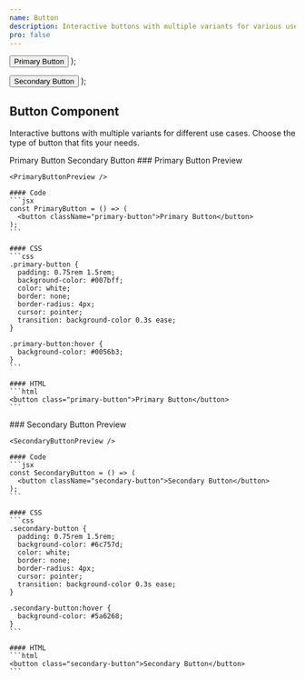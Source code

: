 ```yaml
---
name: Button
description: Interactive buttons with multiple variants for various use cases.
pro: false
---
```



  <button className="primary-button">Primary Button</button>
);

  <button className="secondary-button">Secondary Button</button>
);

## Button Component

Interactive buttons with multiple variants for different use cases. Choose the type of button that fits your needs.

<Tabs defaultValue="primary-preview">
  <TabsList>
    <TabsTrigger value="primary-preview">Primary Button</TabsTrigger>
    <TabsTrigger value="secondary-preview">Secondary Button</TabsTrigger>
  </TabsList>

  <TabsContent value="primary-preview">
    ### Primary Button Preview

    <PrimaryButtonPreview />

    #### Code
    ```jsx
    const PrimaryButton = () => (
      <button className="primary-button">Primary Button</button>
    );
    ```

    #### CSS
    ```css
    .primary-button {
      padding: 0.75rem 1.5rem;
      background-color: #007bff;
      color: white;
      border: none;
      border-radius: 4px;
      cursor: pointer;
      transition: background-color 0.3s ease;
    }

    .primary-button:hover {
      background-color: #0056b3;
    }
    ```

    #### HTML
    ```html
    <button class="primary-button">Primary Button</button>
    ```
  </TabsContent>

  <TabsContent value="secondary-preview">
    ### Secondary Button Preview

    <SecondaryButtonPreview />

    #### Code
    ```jsx
    const SecondaryButton = () => (
      <button className="secondary-button">Secondary Button</button>
    );
    ```

    #### CSS
    ```css
    .secondary-button {
      padding: 0.75rem 1.5rem;
      background-color: #6c757d;
      color: white;
      border: none;
      border-radius: 4px;
      cursor: pointer;
      transition: background-color 0.3s ease;
    }

    .secondary-button:hover {
      background-color: #5a6268;
    }
    ```

    #### HTML
    ```html
    <button class="secondary-button">Secondary Button</button>
    ```
  </TabsContent>
</Tabs>
